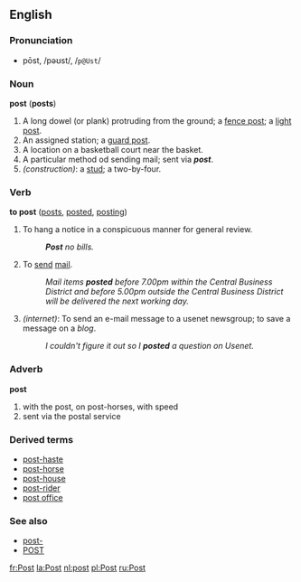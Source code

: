 ==English==
===Pronunciation===
*pōst, /pəʊst/, /<tt>p@Ust</tt>/

===Noun===
'''post''' ('''posts''')

#A long dowel (or plank) protruding from the ground; a [[fence post]]; a [[light post]].
#An assigned station; a [[guard post]].
#A location on a basketball court near the basket.
#A particular method od sending mail; sent via '''''post'''''.
#''(construction)'': a [[stud]]; a two-by-four.

===Verb===
'''to post''' ([[posts]], [[posted]], [[posting]])

#To hang a notice in a conspicuous manner for general review.
#:'''''Post''' no bills.''
#To [[send]] [[mail]].
#:''Mail items '''posted''' before 7.00pm within the Central Business District and before 5.00pm outside the Central Business District will be delivered the next working day.''
#''(internet)'': To send an e-mail message to a usenet newsgroup; to save a message on a ''blog''.
#:''I couldn't figure it out so I '''posted''' a question on Usenet.''

===Adverb===
'''post'''
#with the post, on post-horses, with speed 
#sent via the postal service

===Derived terms===
* [[post-haste]]
* [[post-horse]]
* [[post-house]]
* [[post-rider]]
* [[post office]]

===See also===
*[[post-]]
*[[POST]]

[[fr:Post]]
[[la:Post]]
[[nl:post]]
[[pl:Post]]
[[ru:Post]]